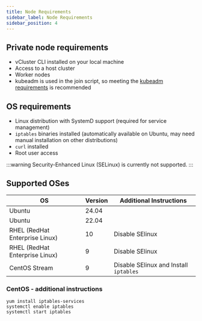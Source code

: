 ```yaml
---
title: Node Requirements
sidebar_label: Node Requirements
sidebar_position: 4
---
```


## Private node requirements

- vCluster CLI installed on your local machine
- Access to a host cluster
- Worker nodes
- kubeadm is used in the join script, so meeting the [kubeadm requirements](https://kubernetes.io/docs/setup/production-environment/tools/kubeadm/install-kubeadm/#before-you-begin) is recommended

## OS requirements

- Linux distribution with SystemD support (required for service management)
- `iptables` binaries installed (automatically available on Ubuntu, may need manual installation on other distributions)
- `curl` installed
- Root user access

:::warning
Security-Enhanced Linux (SELinux) is currently not supported.
:::

## Supported OSes

| OS | Version| Additional Instructions |
|---|---|---|
| Ubuntu | 24.04 | |
| Ubuntu | 22.04 | |
| RHEL (RedHat Enterprise Linux) | 10 | Disable SElinux |
| RHEL (RedHat Enterprise Linux) | 9 | Disable SElinux |
| CentOS Stream | 9 | Disable SElinux and Install `iptables` |


### CentOS - additional instructions

```shell title="Install iptables"
yum install iptables-services
systemctl enable iptables
systemctl start iptables
```
